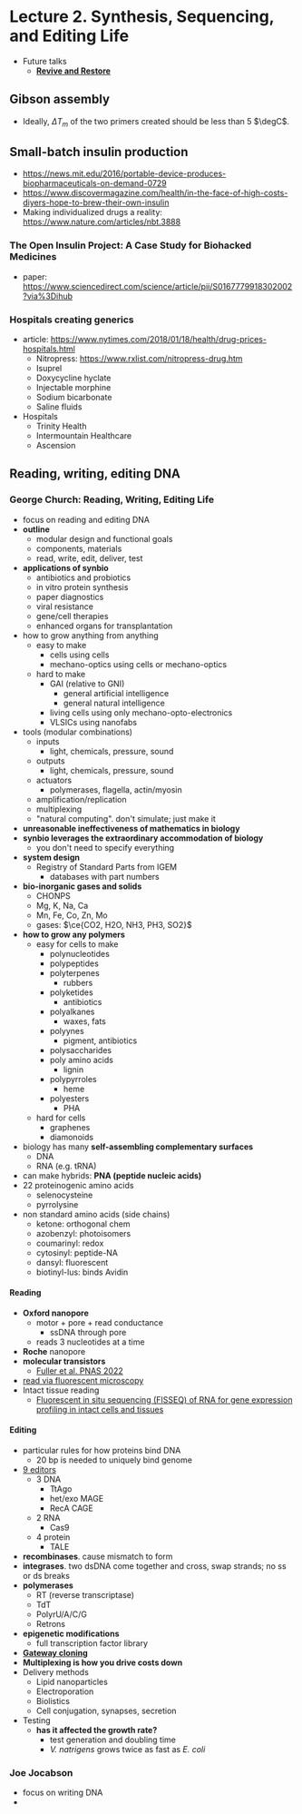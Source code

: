 # Lecture 2. Synthesis, Sequencing, and Editing Life

- Future talks
  - [**Revive and Restore**](https://reviverestore.org/)

## Gibson assembly
- Ideally, $\Delta T_m$ of the two primers created should be less than 5 $\degC$.

## Small-batch insulin production
- https://news.mit.edu/2016/portable-device-produces-biopharmaceuticals-on-demand-0729
- https://www.discovermagazine.com/health/in-the-face-of-high-costs-diyers-hope-to-brew-their-own-insulin
- Making individualized drugs a reality: https://www.nature.com/articles/nbt.3888

### The Open Insulin Project: A Case Study for Biohacked Medicines
- paper: https://www.sciencedirect.com/science/article/pii/S0167779918302002?via%3Dihub

### Hospitals creating generics
- article: https://www.nytimes.com/2018/01/18/health/drug-prices-hospitals.html
  - Nitropress: https://www.rxlist.com/nitropress-drug.htm
  - Isuprel
  - Doxycycline hyclate
  - Injectable morphine
  - Sodium bicarbonate
  - Saline fluids
- Hospitals
  - Trinity Health
  - Intermountain Healthcare
  - Ascension

## Reading, writing, editing DNA

### George Church: Reading, Writing, Editing Life
- focus on reading and editing DNA
- **outline**
  - modular design and functional goals
  - components, materials
  - read, write, edit, deliver, test
- **applications of synbio**
  - antibiotics and probiotics
  - in vitro protein synthesis
  - paper diagnostics
  - viral resistance
  - gene/cell therapies
  - enhanced organs for transplantation
- how to grow anything from anything
  - easy to make
    - cells using cells
    - mechano-optics using cells or mechano-optics
  - hard to make
    - GAI (relative to GNI)
      - general artificial intelligence
      - general natural intelligence
    - living cells using only mechano-opto-electronics
    - VLSICs using nanofabs
- tools (modular combinations)
  - inputs
    - light, chemicals, pressure, sound
  - outputs
    - light, chemicals, pressure, sound
  - actuators
    - polymerases, flagella, actin/myosin
  - amplification/replication
  - multiplexing
  - "natural computing". don't simulate; just make it
- **unreasonable ineffectiveness of mathematics in biology**
- **synbio leverages the extraordinary accommodation of biology**
  - you don't need to specify everything
- **system design**
  - Registry of Standard Parts from IGEM
    - databases with part numbers
- **bio-inorganic gases and solids**
  - CHONPS
  - Mg, K, Na, Ca
  - Mn, Fe, Co, Zn, Mo
  - gases: $\ce{CO2, H2O, NH3, PH3, SO2}$
- **how to grow any polymers**
  - easy for cells to make
    - polynucleotides
    - polypeptides
    - polyterpenes
      - rubbers
    - polyketides
      - antibiotics
    - polyalkanes
      - waxes, fats
    - polyynes
      - pigment, antibiotics
    - polysaccharides
    - poly amino acids
      - lignin
    - polypyrroles
      - heme
    - polyesters
      - PHA
  - hard for cells
    - graphenes
    - diamonoids
- biology has many **self-assembling complementary surfaces**
  - DNA
  - RNA (e.g. tRNA)
- can make hybrids: **PNA (peptide nucleic acids)**
- 22 proteinogenic amino acids
  - selenocysteine
  - pyrrolysine
- non standard amino acids (side chains)
  - ketone: orthogonal chem
  - azobenzyl: photoisomers
  - coumarinyl: redox
  - cytosinyl: peptide-NA
  - dansyl: fluorescent
  - biotinyl-lus: binds Avidin

#### Reading
- **Oxford nanopore**
  - motor + pore + read conductance
    - ssDNA through pore
  - reads 3 nucleotides at a time
- **Roche** nanopore
- **molecular transistors**
  - [Fuller et al. PNAS 2022](https://www.pnas.org/content/119/5/e2112812119)
- [read via fluorescent microscopy](https://pubmed.ncbi.nlm.nih.gov/33290507/)
- Intact tissue reading
  - [Fluorescent in situ sequencing (FISSEQ) of RNA for gene expression profiling in intact cells and tissues](https://www.nature.com/articles/nprot.2014.191)

#### Editing
- particular rules for how proteins bind DNA
  - 20 bp is needed to uniquely bind genome
- [9 editors](https://link.springer.com/chapter/10.1007%2F978-981-15-1067-0_4)
  - 3 DNA
    - TtAgo
    - het/exo MAGE
    - RecA CAGE
  - 2 RNA
    - Cas9
  - 4 protein
    - TALE
- **recombinases**. cause mismatch to form
- **integrases**. two dsDNA come together and cross, swap strands; no ss or ds breaks
- **polymerases**
  - RT (reverse transcriptase)
  - TdT
  - PolyrU/A/C/G
  - Retrons
- **epigenetic modifications**
  - full transcription factor library
- [**Gateway cloning**](https://blog.addgene.org/plasmids-101-gateway-cloning)
- **Multiplexing is how you drive costs down**
- Delivery methods
  - Lipid nanoparticles
  - Electroporation
  - Biolistics
  - Cell conjugation, synapses, secretion
- Testing
  - **has it affected the growth rate?**
    - test generation and doubling time
    - _V. natrigens_ grows twice as fast as _E. coli_

### Joe Jocabson
- focus on writing DNA
- 